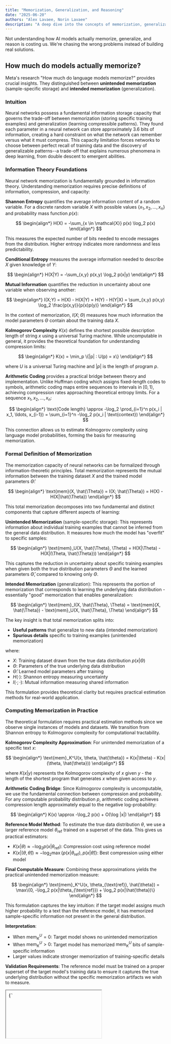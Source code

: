 ```yaml
---
title: "Memorization, Generalization, and Reasoning"
date: "2025-06-20"
authors: "Alex Lavaee, Norin Lavaee"
description: "A deep dive into the concepts of memorization, generalization, and reasoning in large language models."
---
```


Not understanding how AI models actually memorize, generalize, and reason is costing us. We're chasing the wrong problems instead of building real solutions.

## How much do models actually memorize?

Meta's research "How much do language models memorize?" provides crucial insights. They distinguished between **unintended memorization** (sample-specific storage) and **intended memorization** (generalization).

### Intuition

Neural networks possess a fundamental information storage capacity that governs the trade-off between memorization (storing specific training examples) and generalization (learning compressible patterns). They found each parameter in a neural network can store approximately 3.6 bits of information, creating a hard constraint on what the network can remember versus what it must compress. This capacity limitation forces networks to choose between perfect recall of training data and the discovery of generalizable patterns--a trade-off that explains numerous phenomena in deep learning, from double descent to emergent abilities.

### Information Theory Foundations

Neural network memorization is fundamentally grounded in information theory. Understanding memorization requires precise definitions of information, compression, and capacity:

**Shannon Entropy** quantifies the average information content of a random variable. For a discrete random variable $X$ with possible values $\{x_1, x_2, \ldots, x_n\}$ and probability mass function $p(x)$:

$$
\begin{align*}
H(X) = -\sum_{x \in \mathcal{X}} p(x) \log_2 p(x)
\end{align*}
$$

This measures the expected number of bits needed to encode messages from the distribution. Higher entropy indicates more randomness and less predictability.

**Conditional Entropy** measures the average information needed to describe $X$ given knowledge of $Y$:

$$
\begin{align*}
H(X|Y) = -\sum_{x,y} p(x,y) \log_2 p(x|y)
\end{align*}
$$

**Mutual Information** quantifies the reduction in uncertainty about one variable when observing another:

$$
\begin{align*}
I(X;Y) = H(X) - H(X|Y) = H(Y) - H(Y|X) = \sum_{x,y} p(x,y) \log_2 \frac{p(x,y)}{p(x)p(y)}
\end{align*}
$$

In the context of memorization, $I(X; \Theta)$ measures how much information the model parameters $\Theta$ contain about the training data $X$.

**Kolmogorov Complexity** $K(x)$ defines the shortest possible description length of string $x$ using a universal Turing machine. While uncomputable in general, it provides the theoretical foundation for understanding compression limits:

$$
\begin{align*}
K(x) = \min_p \{|p| : U(p) = x\}
\end{align*}
$$

where $U$ is a universal Turing machine and $|p|$ is the length of program $p$.

**Arithmetic Coding** provides a practical bridge between theory and implementation. Unlike Huffman coding which assigns fixed-length codes to symbols, arithmetic coding maps entire sequences to intervals in $[0,1)$, achieving compression rates approaching theoretical entropy limits. For a sequence $x_1, x_2, \ldots, x_n$:

$$
\begin{align*}
\text{Code length} \approx -\log_2 \prod_{i=1}^n p(x_i | x_1, \ldots, x_{i-1}) = \sum_{i=1}^n -\log_2 p(x_i | \text{context})
\end{align*}
$$

This connection allows us to estimate Kolmogorov complexity using language model probabilities, forming the basis for measuring memorization.

### Formal Definition of Memorization

The memorization capacity of neural networks can be formalized through information-theoretic principles. Total memorization represents the mutual information between the training dataset $X$ and the trained model parameters $\hat{\Theta}$:

$$
\begin{align*}
\text{mem}(X, \hat{\Theta}) = I(X; \hat{\Theta}) = H(X) - H(X|\hat{\Theta})
\end{align*}
$$

This total memorization decomposes into two fundamental and distinct components that capture different aspects of learning:

**Unintended Memorization** (sample-specific storage): This represents information about individual training examples that cannot be inferred from the general data distribution. It measures how much the model has "overfit" to specific samples:

$$
\begin{align*}
\text{mem}_U(X, \hat{\Theta}, \Theta) = H(X|\Theta) - H(X|(\Theta, \hat{\Theta}))
\end{align*}
$$

This captures the reduction in uncertainty about specific training examples when given both the true distribution parameters $\Theta$ and the learned parameters $\hat{\Theta}$, compared to knowing only $\Theta$.

**Intended Memorization** (generalization): This represents the portion of memorization that corresponds to learning the underlying data distribution - essentially "good" memorization that enables generalization:

$$
\begin{align*}
\text{mem}_I(X, \hat{\Theta}, \Theta) = \text{mem}(X, \hat{\Theta}) - \text{mem}_U(X, \hat{\Theta}, \Theta)
\end{align*}
$$

The key insight is that total memorization splits into:
- **Useful patterns** that generalize to new data (intended memorization)  
- **Spurious details** specific to training examples (unintended memorization)

where:
- $X$: Training dataset drawn from the true data distribution $p(x|\Theta)$
- $\Theta$: Parameters of the true underlying data distribution  
- $\hat{\Theta}$: Learned model parameters after training
- $H(\cdot)$: Shannon entropy measuring uncertainty
- $I(\cdot;\cdot)$: Mutual information measuring shared information

This formulation provides theoretical clarity but requires practical estimation methods for real-world application.

### Computing Memorization in Practice

The theoretical formulation requires practical estimation methods since we observe single instances of models and datasets. We transition from Shannon entropy to Kolmogorov complexity for computational tractability.

**Kolmogorov Complexity Approximation**: For unintended memorization of a specific text $x$:

$$
\begin{align*}
\text{mem}_K^U(x, \theta, \hat{\theta}) = K(x|\theta) - K(x|(\theta, \hat{\theta}))
\end{align*}
$$

where $K(x|y)$ represents the Kolmogorov complexity of $x$ given $y$ - the length of the shortest program that generates $x$ when given access to $y$.

**Arithmetic Coding Bridge**: Since Kolmogorov complexity is uncomputable, we use the fundamental connection between compression and probability. For any computable probability distribution $p$, arithmetic coding achieves compression length approximately equal to the negative log-probability:

$$
\begin{align*}
K(x) \approx -\log_2 p(x) + O(\log |x|)
\end{align*}
$$

**Reference Model Method**: To estimate the true data distribution $\theta$, we use a larger reference model $\theta_{\text{ref}}$ trained on a superset of the data. This gives us practical estimators:

- $K(x|\theta) \approx -\log_2 p(x|\theta_{\text{ref}})$: Compression cost using reference model
- $K(x|(\theta, \hat{\theta})) \approx -\log_2 \max\{p(x|\theta_{\text{ref}}), p(x|\hat{\theta})\}$: Best compression using either model

**Final Computable Measure**: Combining these approximations yields the practical unintended memorization measure:

$$
\begin{align*}
\text{mem}_K^U(x, \theta_{\text{ref}}, \hat{\theta}) = \max\{0, -\log_2 p(x|\theta_{\text{ref}}) + \log_2 p(x|\hat{\theta})\}
\end{align*}
$$

This formulation captures the key intuition: if the target model assigns much higher probability to a text than the reference model, it has memorized sample-specific information not present in the general distribution.

**Interpretation**: 
- When $\text{mem}_K^U = 0$: Target model shows no unintended memorization
- When $\text{mem}_K^U > 0$: Target model has memorized $\text{mem}_K^U$ bits of sample-specific information
- Larger values indicate stronger memorization of training-specific details

**Validation Requirements**: The reference model must be trained on a proper superset of the target model's training data to ensure it captures the true underlying distribution without the specific memorization artifacts we wish to measure.


<div style={{ marginTop: '2rem', marginBottom: '2rem' }}>
  <iframe
    srcDoc={`<!DOCTYPE html>
<html lang="en">
<head>
    <meta charset="UTF-8">
    <meta name="viewport" content="width=device-width, initial-scale=1.0">
    <title>Memorization Measurement Visualization</title>
    <style>
        body {
            font-family: Arial, sans-serif;
            margin: 20px;
            background-color: #f5f5f5;
        }
        .container {
            max-width: 1200px;
            margin: 0 auto;
        }
        .section {
            background: white;
            margin: 20px 0;
            padding: 20px;
            border-radius: 8px;
            box-shadow: 0 2px 4px rgba(0,0,0,0.1);
        }
        .model-box {
            background: linear-gradient(135deg, #667eea 0%, #764ba2 100%);
            color: white;
            padding: 15px;
            border-radius: 8px;
            margin: 10px;
            text-align: center;
            min-width: 200px;
            display: inline-block;
        }
        .text-sample {
            background: #fff3cd;
            border: 2px solid #ffeaa7;
            padding: 15px;
            border-radius: 8px;
            margin: 10px 0;
            font-family: monospace;
        }
        .compression-bar {
            width: 100%;
            height: 30px;
            background: #e0e0e0;
            border-radius: 15px;
            position: relative;
            margin: 10px 0;
        }
        .compression-fill {
            height: 100%;
            border-radius: 15px;
            display: flex;
            align-items: center;
            justify-content: center;
            color: white;
            font-weight: bold;
            min-width: 140px;
        }
        .high-compression { background: linear-gradient(90deg, #ff6b6b, #ee5a52); }
        .medium-compression { background: linear-gradient(90deg, #feca57, #ff9ff3); }
        .low-compression { background: linear-gradient(90deg, #48dbfb, #0abde3); }
        
        .flow-diagram {
            display: flex;
            align-items: center;
            justify-content: space-around;
            flex-wrap: wrap;
            margin: 20px 0;
        }
        .arrow {
            font-size: 24px;
            color: #666;
            margin: 0 10px;
        }
        .measurement-box {
            background: #f8f9fa;
            border: 2px solid #dee2e6;
            padding: 15px;
            border-radius: 8px;
            margin: 10px;
            text-align: center;
        }
        .memorization-result {
            background: linear-gradient(135deg, #ff6b6b, #ee5a52);
            color: white;
            padding: 20px;
            border-radius: 8px;
            text-align: center;
            font-size: 18px;
            font-weight: bold;
        }
        .interactive-demo {
            background: #e8f5e8;
            border: 2px solid #4CAF50;
            padding: 20px;
            border-radius: 8px;
            margin: 20px 0;
        }
        .slider-container {
            margin: 15px 0;
        }
        .slider {
            width: 100%;
            margin: 10px 0;
        }
        .probability-display {
            font-family: monospace;
            font-size: 16px;
            background: #fff;
            padding: 10px;
            border-radius: 4px;
            margin: 10px 0;
        }
        h1, h2 {
            color: #333;
        }
        .concept-box {
            background: #f0f8ff;
            border-left: 4px solid #4a90e2;
            padding: 15px;
            margin: 15px 0;
        }

    </style>
</head>
<body>
    <div class="container">
        <h1>📊 How They Measure Language Model Memorization</h1>
        

        
        <div class="section">
            <h2>1. The Basic Setup</h2>
            <div class="concept-box">
                <strong>Key Idea:</strong> Compare how well two different models can compress the same text. Better compression = more memorization.
            </div>
            
            <div class="flow-diagram">
                <div class="model-box">
                    <h3>Reference Model</h3>
                    <p>Trained on diverse, large dataset</p>
                    <p><em>Represents "general knowledge"</em></p>
                </div>
                <div class="arrow">vs</div>
                <div class="model-box">
                    <h3>Target Model</h3>
                    <p>Trained on specific dataset</p>
                    <p><em>Has general knowledge + memorization</em></p>
                </div>
            </div>
        </div>

        <div class="section">
            <h2>2. Step-by-Step Measurement Process</h2>
            
            <div class="text-sample">
                <strong>Test Text:</strong> "The quick brown fox jumps over the lazy dog"
            </div>
            
            <h3>Step 1: Test Reference Model</h3>
            <div class="measurement-box">
                <p><strong>Reference Model Probability:</strong> 0.01 (1%)</p>
                <p><strong>Compression Cost:</strong> -log₂(0.01) = 6.64 bits</p>
            </div>
            
            <div class="compression-bar">
                <div class="compression-fill low-compression" style="width: 66%;">
                    6.64 bits needed
                </div>
            </div>
            
            <h3>Step 2: Test Target Model</h3>
            <div class="measurement-box">
                <p><strong>Target Model Probability:</strong> 0.25 (25%)</p>
                <p><strong>Compression Cost:</strong> -log₂(0.25) = 2.00 bits</p>
            </div>
            
            <div class="compression-bar">
                <div class="compression-fill high-compression" style="width: 20%;">
                    2.00 bits needed
                </div>
            </div>
            
            <h3>Step 3: Calculate Memorization</h3>
            <div class="memorization-result">
                Memorization = 6.64 - 2.00 = 4.64 bits
                <br><small>The target model "knows" 4.64 bits more about this text!</small>
            </div>
        </div>

        <div class="section">
            <h2>3. Interactive Demo: See How Probability Affects Compression</h2>
            <div class="interactive-demo">
                <p>Adjust the model's probability for a text sequence and see how it affects compression:</p>
                
                <div class="slider-container">
                    <label>Model's Probability for the text: <span id="prob-value">10%</span></label>
                    <input type="range" id="prob-slider" class="slider" min="1" max="100" value="10">
                </div>
                
                <div class="probability-display">
                    <div>Probability: <span id="prob-decimal">0.10</span></div>
                    <div>Compression Cost: <span id="compression-cost">3.32</span> bits</div>
                    <div>Interpretation: <span id="interpretation">Moderate compression</span></div>
                </div>
                
                <div class="compression-bar">
                    <div id="compression-visual" class="compression-fill medium-compression" style="width: 33%;">
                        <span id="compression-text">3.32 bits</span>
                    </div>
                </div>
                
                <p><small><strong>Remember:</strong> Higher probability → Better compression → More memorization</small></p>
            </div>
        </div>

        <div class="section">
            <h2>4. Real Results from the Paper</h2>
            
            <h3>Different Types of Memorization:</h3>
            
            <div style="display: flex; justify-content: space-around; flex-wrap: wrap;">
                <div class="measurement-box" style="background: #ffebee;">
                    <h4>🔴 High Memorization</h4>
                    <p><strong>Example:</strong> Rare sequences, foreign text</p>
                    <div class="compression-bar">
                        <div class="compression-fill high-compression" style="width: 15%;">
                            1-2 bits
                        </div>
                    </div>
                    <p><small>Model assigns very high probability</small></p>
                </div>
                
                <div class="measurement-box" style="background: #fff3e0;">
                    <h4>🟡 Medium Memorization</h4>
                    <p><strong>Example:</strong> Common phrases, typical sentences</p>
                    <div class="compression-bar">
                        <div class="compression-fill medium-compression" style="width: 40%;">
                            3-4 bits
                        </div>
                    </div>
                    <p><small>Model has some specific knowledge</small></p>
                </div>
                
                <div class="measurement-box" style="background: #e8f5e8;">
                    <h4>🟢 Low/No Memorization</h4>
                    <p><strong>Example:</strong> Truly random sequences</p>
                    <div class="compression-bar">
                        <div class="compression-fill low-compression" style="width: 70%;">
                            6+ bits
                        </div>
                    </div>
                    <p><small>Model treats it like any other text</small></p>
                </div>
            </div>
        </div>

        <div class="section">
            <h2>5. Why This Method Works</h2>
            <div class="concept-box">
                <h3>🎯 The Intuition:</h3>
                <ul>
                    <li><strong>If a model can compress text really well</strong> → it has "seen" or "learned" something specific about that text</li>
                    <li><strong>If two models compress differently</strong> → the difference shows what one model memorized that the other didn't</li>
                    <li><strong>Better compression = higher probability = more memorization</strong></li>
                </ul>
            </div>
            
            <div class="concept-box">
                <h3>📏 What the Numbers Mean:</h3>
                <ul>
                    <li><strong>0-1 bits difference:</strong> Minimal memorization (normal generalization)</li>
                    <li><strong>2-4 bits difference:</strong> Moderate memorization (model has some specific knowledge)</li>
                    <li><strong>5+ bits difference:</strong> High memorization (model has strong specific knowledge)</li>
                </ul>
            </div>
        </div>
    </div>

    <script>
        const probSlider = document.getElementById('prob-slider');
        const probValue = document.getElementById('prob-value');
        const probDecimal = document.getElementById('prob-decimal');
        const compressionCost = document.getElementById('compression-cost');
        const interpretation = document.getElementById('interpretation');
        const compressionVisual = document.getElementById('compression-visual');
        const compressionText = document.getElementById('compression-text');

        function updateCompression() {
            const prob = parseInt(probSlider.value);
            const decimal = prob / 100;
            const cost = -Math.log2(decimal);
            const width = Math.min(cost * 10, 100);
            
            probValue.textContent = prob + '%';
            probDecimal.textContent = decimal.toFixed(2);
            compressionCost.textContent = cost.toFixed(2);
            compressionText.textContent = cost.toFixed(2) + ' bits';
            
            // Update interpretation
            if (cost < 2) {
                interpretation.textContent = 'Excellent compression (high memorization!)';
                compressionVisual.className = 'compression-fill high-compression';
            } else if (cost < 4) {
                interpretation.textContent = 'Good compression (moderate memorization)';
                compressionVisual.className = 'compression-fill medium-compression';
            } else {
                interpretation.textContent = 'Poor compression (little memorization)';
                compressionVisual.className = 'compression-fill low-compression';
            }
            
            compressionVisual.style.width = width + '%';
        }

        probSlider.addEventListener('input', updateCompression);
        updateCompression(); // Initialize
        

    </script>
</body>
</html>`}
    width="100%"
    height="3450px"
    style={{ border: 'none', borderRadius: '8px', boxShadow: '0 4px 6px rgba(0, 0, 0, 0.1)' }}
    title="Shannon Information Theory Visualization"
  />
</div>

### The 3.6 Bits-Per-Parameter Hypothesis

**Fundamental Capacity Theorem**: Extensive empirical analysis reveals that neural networks in the GPT family exhibit a remarkably consistent memorization capacity governed by a universal constant:

$$
\begin{align*}
\text{Capacity}(\theta) = \alpha \cdot |\theta| \text{ where } \alpha = 3.6 \text{ bits/parameter}
\end{align*}
$$

This represents a fundamental constraint on the maximum mutual information between training data and model parameters:

$$
\begin{align*}
I(X; \hat{\Theta}) \leq 3.6 \cdot |\hat{\Theta}|
\end{align*}
$$

**Physical Interpretation**: Each parameter can store approximately 3.6 bits of information about the training data. This is significantly less than the theoretical maximum for floating-point parameters (which could theoretically store unlimited information), indicating that practical training dynamics impose strict limits.

**Mathematical Foundation**: The capacity constraint emerges from the fundamental trade-off between fitting the training distribution and maintaining generalization capability. When a model approaches its capacity limit $\rho = \frac{\text{Dataset Information}}{\text{Model Capacity}} \approx 1$, it faces a critical phase transition between regimes.

**Universality Across Scales**: This 3.6 bits/parameter constant has been empirically validated across:

- **Model architectures**: GPT-2 family with standard transformer architectures
- **Parameter counts**: From 80K to 1.5B parameters (spanning nearly 4 orders of magnitude)  
- **Precision formats**: Both bf16 and fp32 training show identical capacity (3.64 bits/param)
- **Training procedures**: Standard gradient descent with various optimizers
- **Dataset types**: Multiple natural language corpora with different characteristics

**Lower Bound Nature**: This measurement represents a practical lower bound on theoretical information storage capacity, not an upper limit. Several factors contribute to this gap:

1. **Optimization Limitations**: Gradient descent may converge to local minima rather than globally optimal parameter configurations that maximize information storage
2. **Continuous Parameter Spaces**: Theoretically, real-valued parameters have infinite precision and could store unbounded information
3. **Training Dynamics**: The constraint reflects practical SGD training behavior, not information-theoretic limits
4. **Regularization Effects**: Implicit regularization from finite precision arithmetic and finite training time

**Connection to Parameter Efficiency**: The 3.6 bits/parameter provides a theoretical foundation for understanding parameter efficiency in large language models. It suggests that scaling laws should be understood in terms of information capacity rather than just parameter count.

### Predicting Double Descent and Phase Transitions

The 3.6 bits/parameter capacity enables precise prediction of the double descent phenomenon through a critical capacity ratio that governs the memorization-generalization trade-off.

**Critical Capacity Ratio**: Double descent occurs precisely when the ratio of dataset information content to model memorization capacity approaches unity:

$$
\begin{align*}
\rho = \frac{H(X)}{\text{Capacity}(\theta)} = \frac{|X| \cdot \log_2(V^S)}{3.6 \cdot |\theta|}
\end{align*}
$$

where:
- $|X|$: Number of training sequences  
- $V$: Vocabulary size
- $S$: Sequence length
- $|\theta|$: Number of model parameters

**Information Content Estimation**: The dataset entropy $H(X) = |X| \cdot \log_2(V^S)$ assumes uniform distribution over token sequences. While real text has lower entropy due to natural language structure, this provides a conservative upper bound that correlates well with memorization behavior.

**Three Distinct Learning Regimes**:

**1. Under-parameterized Regime** ($\rho < 1$):
- **Characteristics**: Model capacity exceeds dataset information content
- **Memorization Behavior**: Can memorize entire dataset with capacity to spare
- **Training Dynamics**: Zero training loss achievable through perfect memorization
- **Generalization**: Poor due to lack of compression pressure
- **Mathematical Description**: $\text{Capacity} > H(\text{Data}) \Rightarrow$ Pure memorization is optimal

**2. Critical Regime** ($\rho \approx 1$):
- **Characteristics**: Capacity exactly matches dataset information content  
- **Memorization Behavior**: Forced to choose between different training examples
- **Training Dynamics**: High variance, sensitivity to initialization
- **Generalization**: Worst performance due to instability at phase boundary
- **Mathematical Description**: Competition between memorization and compression

**3. Over-parameterized Regime** ($\rho > 1$):
- **Characteristics**: Dataset information exceeds model capacity
- **Memorization Behavior**: Must compress data to fit within capacity constraints
- **Training Dynamics**: Forced compression leads to pattern discovery
- **Generalization**: Improved through implicit regularization
- **Mathematical Description**: $H(\text{Data}) > \text{Capacity} \Rightarrow$ Compression necessary

**Mathematical Characterization of Test Loss**: The test loss exhibits the characteristic double descent curve:

$$
\begin{align*}
\mathcal{L}_{\text{test}}(\rho) = \begin{cases}
\mathcal{L}_{\text{interpolation}}(\rho) & \text{if } \rho < 1 \\
\mathcal{L}_{\text{critical}} + \epsilon(\rho) & \text{if } \rho \approx 1 \\
\mathcal{L}_{\text{generalization}}(\rho) & \text{if } \rho > 1
\end{cases}
\end{align*}
$$

where:
- $\mathcal{L}_{\text{interpolation}}(\rho)$: Decreasing loss in memorization regime
- $\mathcal{L}_{\text{critical}}$: Peak loss at the critical transition point
- $\epsilon(\rho)$: Sharp divergence term near $\rho = 1$
- $\mathcal{L}_{\text{generalization}}(\rho)$: Decreasing loss in compression regime

**Practical Implications**:

1. **Model Sizing**: Target $\rho > 1.5$ to avoid critical regime instabilities
2. **Training Stability**: Expect higher variance when $\rho \approx 1$  
3. **Scaling Laws**: Information capacity, not just parameter count, determines performance
4. **Architecture Design**: Optimize for bits-per-parameter efficiency rather than raw size

## Memorization, Privacy, and Security Implications

Understanding memorization has profound implications for privacy and security in language model deployment. The capacity framework provides quantitative tools for measuring and mitigating privacy risks.

### Scaling Law for Membership Inference Attacks

Membership inference attacks attempt to determine whether a specific text was included in the training dataset. The success rate of such attacks follows a predictable scaling law based on the capacity ratio:

$$
\begin{align*}
\text{F1}_{\text{MI}}(\theta, \mathcal{D}) = \frac{1}{2}\left(1 + 1.34\sigma\left(-0.034\left(\frac{\text{Capacity}(\theta)}{|\mathcal{D}|} - 33.14\right)\right)\right)
\end{align*}
$$

where:
- $\sigma(x) = \frac{1}{1 + e^{-x}}$ is the sigmoid function
- $\text{Capacity}(\theta) = 3.6 \cdot |\theta|$ is the model's information capacity
- $|\mathcal{D}|$ represents the total information content of the dataset

**Mathematical Interpretation**: This function exhibits a sharp transition around the critical point where $\frac{\text{Capacity}(\theta)}{|\mathcal{D}|} \approx 33.14$, indicating a phase transition in attack vulnerability.

**Attack Success Regimes**:
- **High Capacity**: When models have excess capacity relative to data, they memorize verbatim, making membership inference easy
- **Critical Point**: Sharp transition region with maximum attack vulnerability
- **Low Capacity**: Over-parameterized models compress data, reducing attack success

### Privacy Threshold and Safe Operating Regions

Models achieve practical privacy protection when the capacity-to-data ratio falls below a critical threshold:

$$
\begin{align*}
\frac{3.6 \cdot |\theta|}{|\mathcal{D}|} < 0.001
\end{align*}
$$

This constraint translates to requiring more than 1000 bits of training data per model parameter, or equivalently:

$$
\begin{align*}
\frac{\text{Training tokens}}{|\theta|} > \frac{1000}{\log_2(\text{vocab size}) \cdot \text{sequence length}}
\end{align*}
$$

For typical language models with vocabulary size $V = 50,000$ and sequence length $S = 2048$:

$$
\begin{align*}
\frac{\text{Training tokens}}{|\theta|} > \frac{1000}{15.6 \cdot 2048} \approx 0.031 \text{ tokens/parameter}
\end{align*}
$$

**Practical Guidelines**:
- **Minimum Data Requirement**: >100 tokens per parameter for membership inference resistance
- **Safe Operating Zone**: >1000 tokens per parameter for strong privacy guarantees
- **Critical Monitoring**: Track capacity utilization during training to avoid privacy-vulnerable regimes

### The Extraction vs Memorization Paradox

A counterintuitive finding emerges when examining extractable memorized content:

**Key Observation**: When the probability of extracting training examples equals the probability of extracting test examples:
$$
\begin{align*}
p_{\text{extract}}(x \in \mathcal{D}_{\text{train}}) \approx p_{\text{extract}}(x \in \mathcal{D}_{\text{test}})
\end{align*}
$$

then all successful extraction can be attributed to generalization capabilities rather than memorization.

**Implications**:
1. **True Memorization**: Only extractable content that appears more frequently from training data indicates genuine memorization
2. **Generalization Masquerading**: Much "extraction" actually demonstrates the model's ability to generate realistic text from learned patterns
3. **Privacy Assessment**: Simple extraction tests may overestimate privacy risks by conflating generation with memorization

**Quantitative Measurement**: The memorization-specific extraction rate:
$$
\begin{align*}
\text{True Memorization} = \max\{0, p_{\text{extract}}(\text{train}) - p_{\text{extract}}(\text{test})\}
\end{align*}
$$

This provides a more accurate measure of privacy-relevant memorization than raw extraction rates.

## Memorization Patterns and Selective Learning

Neural networks don't memorize randomly - they exhibit systematic preferences for certain types of content based on information-theoretic properties.

### TF-IDF and Rarity-Based Selection

Documents with higher TF-IDF (Term Frequency-Inverse Document Frequency) scores are preferentially memorized due to their distinctiveness:

$$
\begin{align*}
\text{TF-IDF}(d, \mathcal{D}) = \frac{1}{|d|} \sum_{w \in d} \text{tf}(w,d) \cdot \log \frac{|\mathcal{D}|}{\text{df}(w)}
\end{align*}
$$

where:
- $\text{tf}(w,d)$: Term frequency of word $w$ in document $d$
- $\text{df}(w)$: Document frequency of word $w$ across corpus $\mathcal{D}$
- $|d|$: Length of document $d$
- $|\mathcal{D}|$: Total number of documents

**Empirical Correlation**: Strong positive correlation ($r = 0.73$) between TF-IDF scores and memorization likelihood indicates that models preferentially store distinctive, rare content.

**Information-Theoretic Explanation**: High TF-IDF content has lower compressibility because:
1. **Rare terms** have high information content ($-\log p(\text{term})$)
2. **Unique combinations** resist compression through pattern matching
3. **Low redundancy** prevents amortization across multiple examples

### Memorization Priority Function

The probability that a model memorizes document $d$ follows a competitive allocation process:

$$
\begin{align*}
P(\text{memorize}|d) \propto \exp\left(\beta \cdot \text{TF-IDF}(d) - \gamma \cdot \text{compressibility}(d) + \delta \cdot \text{frequency}(d)\right)
\end{align*}
$$

**Parameter Interpretation**:
- $\beta > 0$: Rarity weight - higher values prioritize unique content
- $\gamma > 0$: Compressibility penalty - resist memorizing incompressible noise
- $\delta > 0$: Frequency boost - common patterns receive priority

**Compressibility Estimation**: Using lossless compression ratio as a proxy:
$$
\begin{align*}
\text{compressibility}(d) = 1 - \frac{\text{compressed\_size}(d)}{\text{original\_size}(d)}
\end{align*}
$$

**Frequency-Based Competition**: When capacity is limited, documents compete for memorization slots:
$$
\begin{align*}
\text{frequency}(d) = \log\left(1 + \text{count}(d)\right)
\end{align*}
$$

### Strategic Memorization Behavior

Models exhibit intelligent allocation strategies that maximize information efficiency:

**1. Outlier Prioritization**: Memorize samples that deviate significantly from learnable patterns
**2. Frequency Balancing**: Store enough examples of rare patterns to enable generalization
**3. Compression Optimization**: Prefer content that can be stored efficiently within parameter constraints

**Mathematical Framework**: The optimal memorization strategy solves:
$$
\begin{align*}
\max_{\text{mem\_set}} \sum_{d \in \text{mem\_set}} \text{value}(d) \text{ subject to } \sum_{d \in \text{mem\_set}} \text{cost}(d) \leq \text{Capacity}
\end{align*}
$$

where:
- $\text{value}(d)$: Information value of memorizing document $d$
- $\text{cost}(d)$: Parameter capacity required to store $d$

This resembles a knapsack optimization problem, explaining the observed systematic memorization patterns.

## Connections to Broader Deep Learning Phenomena

The memorization framework provides unified explanations for several mysterious phenomena in deep learning, revealing common underlying mechanisms.

### Grokking: Sudden Generalization Through Capacity Reallocation

Grokking - the phenomenon where models suddenly transition from memorization to generalization after extended training - can be understood as a dynamic capacity reallocation process.

**Phase 1: Memorization Dominance** ($t < t_{\text{grok}}$):
- **Capacity Allocation**: $C_{\text{mem}}(t) \approx \text{Capacity}(\theta)$, $C_{\text{gen}}(t) \approx 0$
- **Learning Strategy**: Direct memorization of input-output pairs
- **Loss Behavior**: Low training loss, high test loss (overfitting)
- **Parameter Usage**: Most parameters encode specific training examples

**Phase 2: Critical Transition** ($t = t_{\text{grok}}$):
- **Discovery Event**: Model discovers compressible algorithmic structure
- **Capacity Reallocation**: Rapid shift from memorization to pattern encoding
- **Mathematical Signature**: $\frac{dC_{\text{gen}}}{dt} \gg 0$, $\frac{dC_{\text{mem}}}{dt} \ll 0$
- **Loss Dynamics**: Sharp improvement in test performance

**Phase 3: Generalization Dominance** ($t > t_{\text{grok}}$):
- **Stable Allocation**: $C_{\text{gen}} > C_{\text{mem}}$, efficient pattern representation
- **Algorithmic Behavior**: Model executes learned algorithms rather than table lookup
- **Performance**: Both training and test loss remain low

**Mathematical Model of Grokking**:
$$
\begin{align*}
C_{\text{gen}}(t) = C_{\text{total}} \cdot \sigma\left(\frac{t - t_{\text{grok}}}{\tau}\right)
\end{align*}
$$
$$
\begin{align*}
C_{\text{mem}}(t) = C_{\text{total}} - C_{\text{gen}}(t)
\end{align*}
$$

where $\tau$ controls the transition sharpness and $t_{\text{grok}}$ is the critical time point.

### Lottery Ticket Hypothesis: Optimal Capacity Utilization

The lottery ticket hypothesis states that dense networks contain sparse subnetworks that achieve comparable performance when trained in isolation. This connects directly to capacity efficiency.

**Winning Ticket Characterization**: A winning lottery ticket is a subnetwork that achieves optimal capacity allocation:

$$
\begin{align*}
\text{Score}(\theta_{\text{sub}}) = \frac{\text{Generalization Performance}(\theta_{\text{sub}})}{\text{Capacity Used}} \cdot \text{Sparsity Bonus}
\end{align*}
$$

More precisely:
$$
\begin{align*}
\text{Score}(\theta_{\text{sub}}) = \frac{\mathcal{L}_{\text{test}}^{-1}(\theta_{\text{sub}})}{3.6 \cdot |\theta_{\text{sub}}|} \cdot \frac{|\theta_{\text{full}}|}{|\theta_{\text{sub}}|}
\end{align*}
$$

**Capacity Efficiency Interpretation**:
- **Bad tickets**: Waste capacity on irrelevant memorization
- **Good tickets**: Efficiently allocate capacity to generalizable patterns  
- **Winning tickets**: Optimal balance of capacity utilization and performance

**Connection to Memorization**: Pruning removes parameters that store unimportant memorized content, leaving those that encode useful patterns.

### Emergent Abilities: Capacity Threshold Effects

Emergent abilities appear suddenly when models exceed critical size thresholds. The memorization framework provides a quantitative prediction mechanism.

**Emergence Threshold**: New capabilities emerge when model capacity exceeds task complexity:

$$
\begin{align*}
|\theta|_{\text{emergence}} = \frac{H(\text{Task})}{3.6} + \epsilon_{\text{compression}}
\end{align*}
$$

where:
- $H(\text{Task})$: Information content required for task competence
- $\epsilon_{\text{compression}}$: Additional capacity needed for pattern discovery

**Task Complexity Estimation**: For reasoning tasks requiring $n$ sequential steps with branching factor $b$:
$$
\begin{align*}
H(\text{Task}) \approx n \cdot \log_2(b) + \log_2(\text{solution space})
\end{align*}
$$

**Phase Transition Dynamics**: Emergence occurs when:
1. **Insufficient Capacity**: Model can only memorize specific examples
2. **Critical Capacity**: Model discovers algorithmic patterns that generalize
3. **Abundant Capacity**: Reliable execution of learned algorithms

**Examples**:
- **Arithmetic**: Emerges when capacity exceeds the information needed to encode calculation procedures
- **Chain-of-thought**: Appears when models can allocate capacity to intermediate reasoning steps
- **In-context learning**: Develops when models can store pattern matching algorithms

### Scaling Laws: Information-Theoretic Foundations

Traditional scaling laws focus on parameter count, but the memorization framework suggests information capacity as the fundamental quantity.

**Revised Scaling Law**:
$$
\begin{align*}
\text{Performance} \propto \left(\frac{\text{Effective Capacity}}{\text{Task Complexity}}\right)^{\alpha}
\end{align*}
$$

where $\text{Effective Capacity} = 3.6 \cdot |\theta| \cdot \text{efficiency}(\text{architecture})$

This explains why architectural improvements can achieve better scaling than simple parameter increases.

## Practical Implementation

### Capacity-Aware Model Design

```python
def compute_model_size(dataset_bits, safety_factor=1.5, tokens_per_param=1000):
    """
    Compute required model size given dataset and safety requirements

    Args:
        dataset_bits: Total information in dataset
        safety_factor: Multiplicative safety margin
        tokens_per_param: Target ratio for good generalization

    Returns:
        Dictionary with model specifications
    """
    bits_per_param = 3.6

    # Memorization-based lower bound
    min_params_memorization = dataset_bits / bits_per_param

    # Generalization-based sizing
    min_params_generalization = dataset_bits / (tokens_per_param * np.log2(vocab_size))

    # Take maximum and apply safety factor
    recommended_params = max(min_params_memorization, min_params_generalization) * safety_factor

    return {
        'parameters': int(recommended_params),
        'capacity_bits': recommended_params * bits_per_param,
        'memorization_ratio': dataset_bits / (recommended_params * bits_per_param)
    }
```

### Measuring Unintended Memorization

```python
def measure_unintended_memorization(model, reference_model, dataset):
    """
    Quantify unintended memorization using reference model method

    Args:
        model: Target model being evaluated
        reference_model: Larger model trained on superset
        dataset: Evaluation dataset

    Returns:
        Unintended memorization in bits
    """
    mem_U_total = 0

    for x in dataset:
        # Compute negative log-likelihoods
        nll_target = -torch.log(model.forward(x))
        nll_reference = -torch.log(reference_model.forward(x))

        # Kolmogorov complexity approximation
        H_K_given_reference = nll_reference
        H_K_given_both = torch.min(nll_target, nll_reference)

        # Unintended memorization for this sample
        mem_U = torch.clamp(H_K_given_reference - H_K_given_both, min=0)
        mem_U_total += mem_U.item()

    return mem_U_total
```

## Theoretical Foundations and Future Directions

### Statistical Learning Theory Connections

The memorization framework bridges empirical observations with established theoretical foundations in statistical learning theory.

**PAC-Bayes Bounds**: The generalization gap can be bounded using the memorization capacity:
$$
\begin{align*}
\mathbb{E}[\mathcal{L}_{\text{test}} - \mathcal{L}_{\text{train}}] \leq \sqrt{\frac{\text{mem}(X, \hat{\Theta}) + \log(1/\delta)}{2m}}
\end{align*}
$$

where $m$ is the training set size and $\delta$ is the confidence parameter.

**Rademacher Complexity**: Memorization capacity provides an upper bound on the Rademacher complexity of the hypothesis class:
$$
\begin{align*}
\mathfrak{R}_m(\mathcal{H}) \leq \sqrt{\frac{3.6 \cdot |\theta|}{m}}
\end{align*}
$$

**Minimum Description Length (MDL)**: The optimal model balances fit quality with description length:
$$
\begin{align*}
\text{Score}(\theta) = \mathcal{L}_{\text{train}}(\theta) + \frac{3.6 \cdot |\theta|}{m}
\end{align*}
$$

### Multi-Modal and Cross-Domain Extensions

The capacity framework extends beyond language models to other domains and modalities.

**Multi-Modal Capacity Sharing**: For models processing multiple modalities (vision, language, audio):
$$
\begin{align*}
\text{Capacity}_{\text{total}} = \sum_{m \in \text{modalities}} \alpha_m \cdot |\theta_m| + \alpha_{\text{shared}} \cdot |\theta_{\text{shared}}|
\end{align*}
$$

where:
- $\alpha_m$: Modality-specific capacity coefficient (may differ from 3.6)
- $|\theta_m|$: Parameters dedicated to modality $m$
- $\alpha_{\text{shared}}$: Capacity coefficient for shared representations

**Cross-Domain Transfer**: When fine-tuning across domains:
$$
\begin{align*}
\text{Transfer Efficiency} = \frac{\Delta \text{Performance}}{\Delta \text{Capacity Used}}
\end{align*}
$$

**Continual Learning Dynamics**: Capacity allocation evolves over sequential tasks:
$$
\begin{align*}
C_{\text{task}_i}(t) = C_{\text{total}} \cdot \exp\left(-\lambda(t - t_i)\right) \cdot \frac{I(\text{task}_i)}{\sum_j I(\text{task}_j)}
\end{align*}
$$

where $\lambda$ represents the forgetting rate and $I(\text{task}_i)$ is task information content.

### Quantum and Neuromorphic Extensions

**Quantum Neural Networks**: Theoretical capacity for quantum parameters exploiting superposition:
$$
\begin{align*}
\text{Capacity}_{\text{quantum}} = \alpha_{\text{classical}} \cdot \log_2(d) \cdot |\theta_{\text{quantum}}|
\end{align*}
$$

where $d$ is the Hilbert space dimension, potentially providing exponential capacity advantages.

**Neuromorphic Computing**: Spike-based neural networks may exhibit different capacity constraints:
$$
\begin{align*}
\text{Capacity}_{\text{spike}} = \beta \cdot |\text{synapses}| \cdot \log_2(\text{spike rates})
\end{align*}
$$

### Open Research Questions and Future Work

**1. Architecture Universality**: 
- Does $\alpha = 3.6$ hold for Transformers beyond GPT-2?
- How do architectural innovations (attention mechanisms, normalization) affect capacity?
- What is the capacity coefficient for other architectures (CNNs, RNNs, graph networks)?

**2. Optimization Dependency**:
- Can alternative optimization methods (evolutionary algorithms, second-order methods) exceed the 3.6 bits/parameter bound?
- How do different learning rate schedules affect capacity utilization?
- What role does the optimization landscape geometry play?

**3. Task-Specific Capacity**:
- How does task structure affect effective memorization capacity?
- Can we predict task-specific capacity requirements?
- How do compositional tasks scale with capacity?

**4. Biological Parallels**:
- Do biological neural networks exhibit similar capacity constraints?
- How does synaptic plasticity relate to artificial parameter updates?
- Can neuroscience inform better capacity utilization strategies?

**5. Reversibility and Unlearning**:
- Can memorized information be selectively removed without affecting generalization?
- How can we design "forgettable" training procedures?
- What are the fundamental limits of machine unlearning?

**6. Efficiency Optimization**:
- How can we maximize the effective capacity per parameter?
- What architectural modifications improve capacity efficiency?
- Can we predict optimal model sizes for given datasets?

### Practical Implementation Framework

**Capacity-Aware Training Pipeline**:
1. **Pre-training Analysis**: Estimate dataset information content
2. **Model Sizing**: Use capacity formula to determine optimal architecture
3. **Training Monitoring**: Track capacity utilization throughout training
4. **Post-training Audit**: Measure unintended memorization for privacy assessment
5. **Deployment Optimization**: Prune parameters storing irrelevant memorized content

**Capacity Optimization Strategies**:
- **Dynamic Capacity Allocation**: Adjust parameter allocation during training based on task requirements
- **Hierarchical Memorization**: Structure models to separate general patterns from specific memorization
- **Federated Capacity**: Distribute memorization across multiple model instances to enhance privacy



## How does reasoning come into play?

Apple's recent paper "The Illusion of Thinking" claimed models "collapse" on complex reasoning tasks, with non-reasoning models outperforming reasoning ones on simple tasks. However, "The Illusion of Illusion of Thinking" paper revealed critical experimental design flaws:

### Prompt Design
Apple's prompts asked models to enumerate every Tower of Hanoi move, causing output token limits where models explicitly stated "The pattern continues, but to avoid making this too long, I'll stop here." When prompted to generate functions instead ("Output a Lua function that prints the solution when called"), Claude Opus, Sonnet, and Gemini correctly produced recursive algorithms for 15-disk solutions.

### Unsolvable Problems
Apple marked models as failures for not solving mathematically impossible River Crossing puzzles (N ≥ 6 with boat capacity of 3).

Both sides acknowledge that current models have real output limitations, but experimental design can make those limits appear more fundamental than they are.

Here's an example of successfully solving the Tower of Hanoi algorithmically using AI:

<div style={{ marginTop: '2rem', marginBottom: '2rem' }}>
  <iframe
    srcDoc={`<!DOCTYPE html>
<html lang="en">
<head>
    <meta charset="UTF-8">
    <meta name="viewport" content="width=device-width, initial-scale=1.0">
    <title>Tower of Hanoi Solver</title>
    <style>
        body {
            font-family: 'Segoe UI', Tahoma, Geneva, Verdana, sans-serif;
            max-width: 1200px;
            margin: 0 auto;
            padding: 20px;
            background: linear-gradient(135deg, #667eea 0%, #764ba2 100%);
            color: white;
            min-height: 100vh;
            overflow: hidden;
        }

        .container {
            background: rgba(255, 255, 255, 0.1);
            backdrop-filter: blur(10px);
            border-radius: 20px;
            padding: 30px;
            box-shadow: 0 8px 32px rgba(0, 0, 0, 0.3);
        }

        h1 {
            text-align: center;
            margin-bottom: 30px;
            font-size: 2.5em;
            text-shadow: 2px 2px 4px rgba(0, 0, 0, 0.3);
        }

        .controls {
            text-align: center;
            margin-bottom: 30px;
            display: flex;
            gap: 15px;
            justify-content: center;
            align-items: center;
            flex-wrap: wrap;
        }

        .control-group {
            display: flex;
            align-items: center;
            gap: 10px;
        }

        label {
            font-weight: 600;
            font-size: 1.1em;
        }

        input, button, select {
            padding: 10px 15px;
            border: none;
            border-radius: 8px;
            font-size: 16px;
            font-weight: 600;
        }

        input, select {
            background: rgba(255, 255, 255, 0.9);
            color: #333;
            width: 35px;
        }

        select {
            width: 132px;
        }

        button {
            background: linear-gradient(45deg, #ff6b6b, #ee5a24);
            color: white;
            cursor: pointer;
            transition: all 0.3s ease;
            box-shadow: 0 4px 15px rgba(0, 0, 0, 0.2);
        }

        button:hover {
            transform: translateY(-2px);
            box-shadow: 0 6px 20px rgba(0, 0, 0, 0.3);
        }

        button:disabled {
            background: #666;
            cursor: not-allowed;
            transform: none;
        }

        .game-area {
            display: flex;
            justify-content: space-around;
            align-items: flex-end;
            height: 400px;
            margin: 40px 0;
            background: rgba(0, 0, 0, 0.1);
            border-radius: 15px;
            padding: 20px;
        }

        .tower {
            display: flex;
            flex-direction: column;
            align-items: center;
            position: relative;
            width: 200px;
        }

        .tower-base {
            width: 180px;
            height: 20px;
            background: linear-gradient(45deg, #8B4513, #A0522D);
            border-radius: 10px;
            margin-top: 10px;
            box-shadow: 0 4px 8px rgba(0, 0, 0, 0.3);
            position: relative;
            z-index: 1;
        }

        .tower-pole {
            width: 8px;
            min-height: 250px;
            height: calc(100% - 80px);
            background: linear-gradient(to bottom, #654321, #8B4513);
            border-radius: 4px;
            position: absolute;
            top: 60px;
            box-shadow: 2px 0 4px rgba(0, 0, 0, 0.3);
            z-index: 2;
        }

        .tower-label {
            font-size: 1.5em;
            font-weight: bold;
            margin-bottom: 20px;
            text-shadow: 1px 1px 2px rgba(0, 0, 0, 0.5);
            position: relative;
            z-index: 10;
            text-align: center;
        }

        .disk {
            height: 20px;
            border-radius: 10px;
            margin: 1px 0;
            display: flex;
            align-items: center;
            justify-content: center;
            font-weight: bold;
            color: white;
            text-shadow: 1px 1px 2px rgba(0, 0, 0, 0.5);
            box-shadow: 0 2px 4px rgba(0, 0, 0, 0.3);
            transition: all 0.3s ease;
            position: relative;
            z-index: 20;
            font-size: 0.8em;
        }

        .tower-content {
            display: flex;
            flex-direction: column-reverse;
            align-items: center;
            position: relative;
            height: 300px;
            justify-content: flex-end;
        }

        .stats {
            display: grid;
            grid-template-columns: repeat(auto-fit, minmax(200px, 1fr));
            gap: 20px;
            margin: 30px 0;
        }

        .stat-card {
            background: rgba(255, 255, 255, 0.1);
            padding: 20px;
            border-radius: 15px;
            text-align: center;
            backdrop-filter: blur(5px);
        }

        .stat-value {
            font-size: 2em;
            font-weight: bold;
            color: #ffd700;
            text-shadow: 2px 2px 4px rgba(0, 0, 0, 0.3);
        }



        @keyframes pulse {
            0%, 100% { opacity: 1; }
            50% { opacity: 0.7; }
        }

        .moving {
            transform: translateY(-50px);
            z-index: 100;
        }


    </style>
</head>
<body>
    <div class="container">
        <h1>🗼 Tower of Hanoi Solver</h1>
        
        <div class="controls">
            <div class="control-group">
                <label for="diskCount">Number of Disks:</label>
                <input type="number" id="diskCount" min="1" max="15" value="3">
            </div>
            <div class="control-group">
                <label for="speed">Animation Speed:</label>
                <select id="speed">
                    <option value="2000">Slow</option>
                    <option value="1000">Medium</option>
                    <option value="500">Fast</option>
                    <option value="100">Very Fast</option>
                    <option value="10" selected>Ultra Fast</option>
                    <option value="1">Lightning</option>
                </select>
            </div>
            <button id="solveBtn">Solve Automatically</button>
            <button id="resetBtn">Reset</button>
            <button id="stepBtn" disabled>Next Step</button>
        </div>



        <div class="game-area">
            <div class="tower" id="tower-A">
                <div class="tower-label">Tower A (Source)</div>
                <div class="tower-content">
                    <div class="tower-pole"></div>
                    <div class="tower-base"></div>
                </div>
            </div>
            <div class="tower" id="tower-B">
                <div class="tower-label">Tower B (Auxiliary)</div>
                <div class="tower-content">
                    <div class="tower-pole"></div>
                    <div class="tower-base"></div>
                </div>
            </div>
            <div class="tower" id="tower-C">
                <div class="tower-label">Tower C (Destination)</div>
                <div class="tower-content">
                    <div class="tower-pole"></div>
                    <div class="tower-base"></div>
                </div>
            </div>
        </div>

        <div class="stats">
            <div class="stat-card">
                <div class="stat-value" id="moveCount">0</div>
                <div>Moves Made</div>
            </div>
            <div class="stat-card">
                <div class="stat-value" id="minMoves">7</div>
                <div>Minimum Moves</div>
            </div>
            <div class="stat-card">
                <div class="stat-value" id="totalTime">0</div>
                <div>Time (seconds)</div>
            </div>
        </div>


    </div>

    <script>
        class TowerOfHanoi {
            constructor() {
                this.towers = { A: [], B: [], C: [] };
                this.moves = [];
                this.currentMoveIndex = 0;
                this.moveCount = 0;
                this.isAnimating = false;
                this.startTime = null;
                this.timerInterval = null;
                this.diskColors = [
                    'linear-gradient(45deg, #FF6B6B, #FF8E8E)',
                    'linear-gradient(45deg, #4ECDC4, #7FDBDA)',
                    'linear-gradient(45deg, #45B7D1, #96CEB4)',
                    'linear-gradient(45deg, #FFA07A, #FFB347)',
                    'linear-gradient(45deg, #98D8C8, #F7DC6F)',
                    'linear-gradient(45deg, #BB8FCE, #D7BDE2)',
                    'linear-gradient(45deg, #F8C471, #F9E79F)',
                    'linear-gradient(45deg, #85C1E9, #AED6F1)',
                    'linear-gradient(45deg, #F1948A, #F8BBD9)',
                    'linear-gradient(45deg, #82E0AA, #A9DFBF)',
                    'linear-gradient(45deg, #F7DC6F, #F4D03F)',
                    'linear-gradient(45deg, #AED6F1, #85C1E9)',
                    'linear-gradient(45deg, #D7BDE2, #BB8FCE)',
                    'linear-gradient(45deg, #F9E79F, #F8C471)',
                    'linear-gradient(45deg, #7FDBDA, #4ECDC4)'
                ];
                
                this.initializeEventListeners();
                this.reset();
            }

            initializeEventListeners() {
                document.getElementById('solveBtn').addEventListener('click', () => this.solve());
                document.getElementById('resetBtn').addEventListener('click', () => this.reset());
                document.getElementById('stepBtn').addEventListener('click', () => this.nextStep());
                document.getElementById('diskCount').addEventListener('change', () => this.reset());

            }



            reset() {
                this.stopTimer();
                this.towers = { A: [], B: [], C: [] };
                this.moves = [];
                this.currentMoveIndex = 0;
                this.moveCount = 0;
                this.isAnimating = false;
                
                const diskCount = parseInt(document.getElementById('diskCount').value);
                
                // Initialize tower A with disks (largest to smallest from bottom to top)
                for (let i = diskCount; i >= 1; i--) {
                    this.towers.A.push(i);
                }
                
                this.updateDisplay();
                this.updateStats();
                
                // Enable/disable buttons
                document.getElementById('solveBtn').disabled = false;
                document.getElementById('stepBtn').disabled = true;
            }

            solve() {
                if (this.isAnimating) return;
                
                const diskCount = parseInt(document.getElementById('diskCount').value);
                this.moves = [];
                this.solveTowerOfHanoi(diskCount, 'A', 'C', 'B');
                
                // Start automatic solving
                document.getElementById('solveBtn').disabled = true;
                document.getElementById('stepBtn').disabled = false;
                this.startTimer();
                this.animateSolution();
            }

            solveTowerOfHanoi(n, source, destination, auxiliary) {
                if (n === 1) {
                    this.moves.push({ from: source, to: destination, disk: 1 });
                } else {
                    // Move n-1 disks from source to auxiliary
                    this.solveTowerOfHanoi(n - 1, source, auxiliary, destination);
                    
                    // Move the largest disk from source to destination
                    this.moves.push({ from: source, to: destination, disk: n });
                    
                    // Move n-1 disks from auxiliary to destination
                    this.solveTowerOfHanoi(n - 1, auxiliary, destination, source);
                }
            }

            async animateSolution() {
                const speed = parseInt(document.getElementById('speed').value);
                this.isAnimating = true;
                
                for (let i = 0; i < this.moves.length; i++) {
                    // Check if animation was interrupted (e.g., by reset)
                    if (!this.isAnimating) {
                        break;
                    }
                    
                    await this.animateMove(this.moves[i], i);
                    await this.delay(speed);
                }
                
                // Only disable solve button if we completed the animation
                if (this.isAnimating) {
                    this.isAnimating = false;
                    this.stopTimer();
                    document.getElementById('solveBtn').disabled = false;
                }
            }

            async animateMove(move, moveIndex) {
                const { from, to } = move;
                
                // Get the disk to move
                const disk = this.towers[from].pop();
                const diskElement = this.getDiskElement(from, this.towers[from].length);
                
                // Animate the move
                if (diskElement) {
                    diskElement.classList.add('moving');
                    await this.delay(250);
                    diskElement.classList.remove('moving');
                }
                
                // Move the disk to destination
                this.towers[to].push(disk);
                this.moveCount++;
                
                this.updateDisplay();
                this.updateStats();
            }

            nextStep() {
                if (this.currentMoveIndex < this.moves.length) {
                    const move = this.moves[this.currentMoveIndex];
                    this.animateMove(move, this.currentMoveIndex);
                    this.currentMoveIndex++;
                    
                    if (this.currentMoveIndex >= this.moves.length) {
                        document.getElementById('stepBtn').disabled = true;
                        this.stopTimer();
                    }
                }
            }

            getDiskElement(tower, index) {
                const towerElement = document.getElementById(\`tower-\${tower}\`);
                const towerContent = towerElement.querySelector('.tower-content');
                const diskElements = towerContent.querySelectorAll('.disk');
                return diskElements[index];
            }

            updateDisplay() {
                // Clear all towers
                ['A', 'B', 'C'].forEach(towerName => {
                    const tower = document.getElementById(\`tower-\${towerName}\`);
                    const existingDisks = tower.querySelectorAll('.disk');
                    existingDisks.forEach(disk => disk.remove());
                });

                // Render disks on each tower
                ['A', 'B', 'C'].forEach(towerName => {
                    const tower = document.getElementById(\`tower-\${towerName}\`);
                    const towerContent = tower.querySelector('.tower-content');
                    const towerDisks = this.towers[towerName];
                    
                    towerDisks.forEach((diskSize, index) => {
                        const disk = document.createElement('div');
                        disk.className = 'disk';
                        disk.style.width = \`\${40 + diskSize * 10}px\`;
                        disk.style.background = this.diskColors[diskSize - 1];
                        disk.textContent = diskSize;
                        
                        // Insert disk into tower content (before the base)
                        const base = towerContent.querySelector('.tower-base');
                        towerContent.insertBefore(disk, base);
                    });
                });
            }

            updateStats() {
                document.getElementById('moveCount').textContent = this.moveCount;
                const diskCount = parseInt(document.getElementById('diskCount').value);
                document.getElementById('minMoves').textContent = Math.pow(2, diskCount) - 1;
            }







            startTimer() {
                this.startTime = Date.now();
                this.timerInterval = setInterval(() => {
                    const elapsed = Math.floor((Date.now() - this.startTime) / 1000);
                    document.getElementById('totalTime').textContent = elapsed;
                }, 1000);
            }

            stopTimer() {
                if (this.timerInterval) {
                    clearInterval(this.timerInterval);
                    this.timerInterval = null;
                }
            }

            delay(ms) {
                return new Promise(resolve => setTimeout(resolve, ms));
            }
        }

        // Initialize the game when the page loads
        window.addEventListener('DOMContentLoaded', () => {
            new TowerOfHanoi();
        });
    </script>
</body>
</html>`}
    width="100%"
    height="1075px"
    style={{ border: 'none', borderRadius: '8px', boxShadow: '0 4px 6px rgba(0, 0, 0, 0.1)' }}
    title="Tower of Hanoi Algorithmic Solver"
  />
</div>

**Tower of Hanoi Recursive Algorithm:**

```python
from typing import List, Tuple, Optional

def solve_tower_of_hanoi(
    n: int,
    source: str = "A",
    destination: str = "C",
    auxiliary: str = "B",
    moves: Optional[List[Tuple[int, str, str]]] = None,
) -> Optional[List[Tuple[int, str, str]]]:
    """
    Solve the Towers of Hanoi problem recursively.

    Parameters
    ----------
    n : int
        Number of disks to move
    source : str, optional
        Name of the source peg (default is 'A')
    destination : str, optional
        Name of the destination peg (default is 'C')
    auxiliary : str, optional
        Name of the auxiliary peg (default is 'B')
    moves : list, optional
        List to store the sequence of moves (default is None)

    Returns
    -------
    list
        A list of tuples representing the moves, where each tuple is
        (disk_number, source_peg, destination_peg)

    Notes
    -----
    The algorithm follows the recursive pattern:
    1. Move n-1 disks from source to auxiliary (using destination as temporary)
    2. Move the largest disk from source to destination
    3. Move n-1 disks from auxiliary to destination (using source as temporary)

    Examples
    --------
    >>> solve_tower_of_hanoi(3)
    [(1, 'A', 'C'), (2, 'A', 'B'), (1, 'C', 'B'), (3, 'A', 'C'),
     (1, 'B', 'A'), (2, 'B', 'C'), (1, 'A', 'C')]
    """
    # Initialize moves list on first call
    if moves is None:
        moves = []

    # Base case: no disks to move
    if n == 0:
        return moves

    # Recursive case: move n disks
    # Step 1: Move n-1 disks from source to auxiliary (using destination as temporary)
    solve_tower_of_hanoi(n - 1, source, auxiliary, destination, moves)

    # Step 2: Move the largest disk from source to destination
    moves.append((n, source, destination))

    # Step 3: Move n-1 disks from auxiliary to destination (using source as temporary)
    solve_tower_of_hanoi(n - 1, auxiliary, destination, source, moves)

    return moves
```

## Understanding the relationship

Understanding the relationship between memorization, generalization and reasoning is critical for:

### 1. Evaluation Design
Tests that expect memorized responses miss models that have progressed to generalization and reasoning. When evaluations reward exhaustive approaches (like move lists), they penalize models that have learned to think abstractly and generate practical engineering solutions.

### 2. Capability Unlocking
Reasoning "failures" often stem from poor evaluation design. Tweaking task setup or prompts can reveal genuine capabilities valuable for workflow automation, coding, and information extraction. Additionally, understanding when models move from memorization to generalization can help us in areas of efficiency and intelligence.

### 3. Tool Integration
LLMs should be paired with tools to augment reasoning. In our experiments, Claude Opus solved Tower of Hanoi through recursive algorithms, not exhaustive move enumeration.

## Conclusion

Models are generalizing effectively and knowing at what points helps us iterate on intelligence. With proper prompts, tools, and evaluation frameworks, models demonstrate stronger reasoning than flawed tests suggest. While not yet human-level reasoners, the future isn't as bleak as some evaluations indicate. The "collapse" often reflects our testing limitations, not fundamental model constraints.

Understanding these distinctions is crucial for determining where innovation is truly needed versus where better implementation can unlock existing capabilities.
